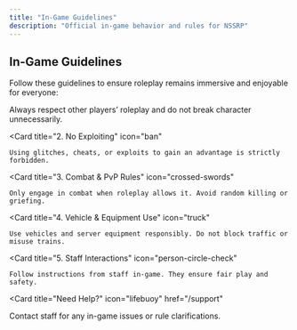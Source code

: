 ```yaml
---
title: "In-Game Guidelines"
description: "Official in-game behavior and rules for NSSRP"
---
```


## In-Game Guidelines

Follow these guidelines to ensure roleplay remains immersive and enjoyable for everyone:

<Columns cols={1}>
  <Card
    title="1. Roleplay Respectfully"
    icon="users"
  >
    Always respect other players’ roleplay and do not break character unnecessarily.
  </Card>

  <Card
    title="2. No Exploiting"
    icon="ban"
  >
    Using glitches, cheats, or exploits to gain an advantage is strictly forbidden.
  </Card>

  <Card
    title="3. Combat & PvP Rules"
    icon="crossed-swords"
  >
    Only engage in combat when roleplay allows it. Avoid random killing or griefing.
  </Card>

  <Card
    title="4. Vehicle & Equipment Use"
    icon="truck"
  >
    Use vehicles and server equipment responsibly. Do not block traffic or misuse trains.
  </Card>

  <Card
    title="5. Staff Interactions"
    icon="person-circle-check"
  >
    Follow instructions from staff in-game. They ensure fair play and safety.
  </Card>
</Columns>

<Card
  title="Need Help?"
  icon="lifebuoy"
  href="/support"
>
  Contact staff for any in-game issues or rule clarifications.
</Card>

